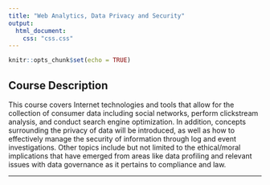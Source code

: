 ```yaml
---
title: "Web Analytics, Data Privacy and Security"
output:
  html_document:
    css: "css.css"
---
```


```r
knitr::opts_chunk$set(echo = TRUE)
```

## Course Description

This course covers Internet technologies and tools that allow for the collection of consumer data including social networks, perform clickstream analysis, and conduct search engine optimization. In addition, concepts surrounding the privacy of data will be introduced, as well as how to effectively manage the security of information through log and event investigations. Other topics include but not limited to the ethical/moral implications that have emerged from areas like data profiling and relevant issues with data governance as it pertains to compliance and law.

__________